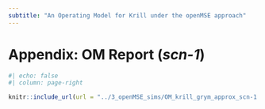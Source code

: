 ```yaml
---
subtitle: "An Operating Model for Krill under the openMSE approach"
---
```


# Appendix: OM Report (*scn-1*) {#sec-annex-1}

<!-- ::: {.callout-warning} -->
<!-- This is an embedded html document inside the main Quarto document, so the -->
<!-- formatting looks a bit weird... -->
<!-- ::: -->


```r
#| echo: false
#| column: page-right

knitr::include_url(url = "../3_openMSE_sims/OM_krill_grym_approx_scn-1.html", height = "900px")
```

